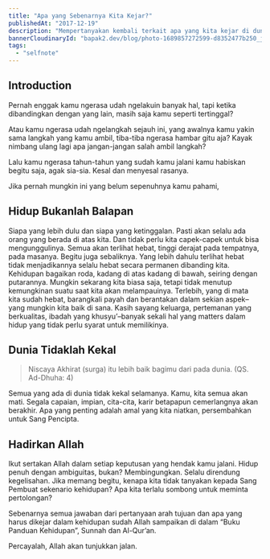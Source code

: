 ```yaml
---
title: "Apa yang Sebenarnya Kita Kejar?"
publishedAt: "2017-12-19"
description: "Mempertanyakan kembali terkait apa yang kita kejar di dunia"
bannerCloudinaryId: "bapak2.dev/blog/photo-1689857272599-d8352477b250_jmcn5n"
tags:
  - "selfnote"
---
```


## Introduction

Pernah enggak kamu ngerasa udah ngelakuin banyak hal, tapi ketika dibandingkan dengan yang lain, masih saja kamu seperti tertinggal?

Atau kamu ngerasa udah ngelangkah sejauh ini, yang awalnya kamu yakin sama langkah yang kamu ambil, tiba-tiba ngerasa hambar gitu aja? Kayak nimbang ulang lagi apa jangan-jangan salah ambil langkah?

Lalu kamu ngerasa tahun-tahun yang sudah kamu jalani kamu habiskan begitu saja, agak sia-sia. Kesal dan menyesal rasanya.

Jika pernah mungkin ini yang belum sepenuhnya kamu pahami,

## Hidup Bukanlah Balapan

Siapa yang lebih dulu dan siapa yang ketinggalan. Pasti akan selalu ada orang yang berada di atas kita. Dan tidak perlu kita capek-capek untuk bisa mengunggulinya. Semua akan terlihat hebat, tinggi derajat pada tempatnya, pada masanya. Begitu juga sebaliknya. Yang lebih dahulu terlihat hebat tidak menjadikannya selalu hebat secara permanen dibanding kita. Kehidupan bagaikan roda, kadang di atas kadang di bawah, seiring dengan putarannya. Mungkin sekarang kita biasa saja, tetapi tidak menutup kemungkinan suatu saat kita akan melampauinya. Terlebih, yang di mata kita sudah hebat, barangkali payah dan berantakan dalam sekian aspek–yang mungkin kita baik di sana. Kasih sayang keluarga, pertemanan yang berkualitas, ibadah yang khusyu’–banyak sekali hal yang matters dalam hidup yang tidak perlu syarat untuk memilikinya.

## Dunia Tidaklah Kekal

> Niscaya Akhirat (surga) itu lebih baik bagimu dari pada dunia.
> (QS. Ad-Dhuha: 4)

Semua yang ada di dunia tidak kekal selamanya. Kamu, kita semua akan mati. Segala capaian, impian, cita-cita, karir betapapun cemerlangnya akan berakhir. Apa yang penting adalah amal yang kita niatkan, persembahkan untuk Sang Pencipta.

## Hadirkan Allah

Ikut sertakan Allah dalam setiap keputusan yang hendak kamu jalani. Hidup penuh dengan ambiguitas, bukan? Membingungkan. Selalu direndung kegelisahan. Jika memang begitu, kenapa kita tidak tanyakan kepada Sang Pembuat sekenario kehidupan? Apa kita terlalu sombong untuk meminta pertolongan?

Sebenarnya semua jawaban dari pertanyaan arah tujuan dan apa yang harus dikejar dalam kehidupan sudah Allah sampaikan di dalam “Buku Panduan Kehidupan”, Sunnah dan Al-Qur’an.

Percayalah, Allah akan tunjukkan jalan.
